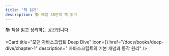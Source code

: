 ```yaml
---
title: "책 읽기"
description: 📚 매일 30분씩 책 읽기
---
```



📚 책을 읽고 정리하는 공간입니다.

<Cards className='mt-4'>

<Card
  title="모던 자바스크립트 Deep Dive"
  icon={<BookOpen />}
  href="/docs/books/deep-dive/chapter-1"
  description=" 자바스크립트의 기본 개념과 동작 원리"
/>

</Cards>

